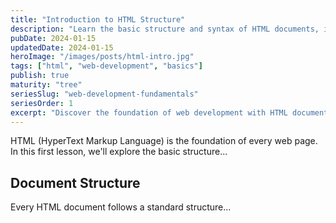 ```yaml
---
title: "Introduction to HTML Structure"
description: "Learn the basic structure and syntax of HTML documents, including essential elements and semantic markup."
pubDate: 2024-01-15
updatedDate: 2024-01-15
heroImage: "/images/posts/html-intro.jpg"
tags: ["html", "web-development", "basics"]
publish: true
maturity: "tree"
seriesSlug: "web-development-fundamentals"
seriesOrder: 1
excerpt: "Discover the foundation of web development with HTML document structure and essential elements."
---
```


HTML (HyperText Markup Language) is the foundation of every web page. In this first lesson, we'll explore the basic structure...

## Document Structure
Every HTML document follows a standard structure...